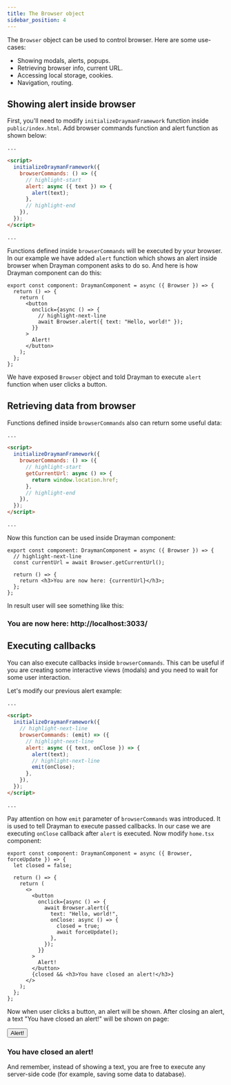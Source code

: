 ```yaml
---
title: The Browser object
sidebar_position: 4
---
```



The `Browser` object can be used to control browser. Here are some use-cases:

- Showing modals, alerts, popups.
- Retrieving browser info, current URL.
- Accessing local storage, cookies.
- Navigation, routing.

## Showing alert inside browser

First, you'll need to modify `initializeDraymanFramework` function inside `public/index.html`. Add browser commands function and alert function as shown below:

```html title="public/index.html"
...

<script>
  initializeDraymanFramework({
    browserCommands: () => ({
      // highlight-start
      alert: async ({ text }) => {
        alert(text);
      },
      // highlight-end
    }),
  });
</script>

...
```

Functions defined inside `browserCommands` will be executed by your browser. In our example we have added `alert` function which shows an alert inside browser when Drayman component asks to do so. And here is how Drayman component can do this:

```tsx title="src/components/home.tsx"
export const component: DraymanComponent = async ({ Browser }) => {
  return () => {
    return (
      <button
        onclick={async () => {
          // highlight-next-line
          await Browser.alert({ text: "Hello, world!" });
        }}
      >
        Alert!
      </button>
    );
  };
};
```

We have exposed `Browser` object and told Drayman to execute `alert` function when user clicks a button.

## Retrieving data from browser

Functions defined inside `browserCommands` also can return some useful data:

```html title="public/index.html"
...

<script>
  initializeDraymanFramework({
    browserCommands: () => ({
      // highlight-start
      getCurrentUrl: async () => {
        return window.location.href;
      },
      // highlight-end
    }),
  });
</script>

...
```

Now this function can be used inside Drayman component:

```tsx title="src/components/home.tsx"
export const component: DraymanComponent = async ({ Browser }) => {
  // highlight-next-line
  const currentUrl = await Browser.getCurrentUrl();

  return () => {
    return <h3>You are now here: {currentUrl}</h3>;
  };
};
```

In result user will see something like this:

<BrowserWindow url="http://localhost:3033">
  <h3>You are now here: http://localhost:3033/</h3>
</BrowserWindow>

## Executing callbacks

You can also execute callbacks inside `browserCommands`. This can be useful if you are creating some interactive views (modals) and you need to wait for some user interaction.

Let's modify our previous alert example:

```html title="public/index.html"
...

<script>
  initializeDraymanFramework({
    // highlight-next-line
    browserCommands: (emit) => ({
      // highlight-next-line
      alert: async ({ text, onClose }) => {
        alert(text);
        // highlight-next-line
        emit(onClose);
      },
    }),
  });
</script>

...
```

Pay attention on how `emit` parameter of `browserCommands` was introduced. It is used to tell Drayman to execute passed callbacks. In our case we are executing `onClose` callback after `alert` is executed. Now modify `home.tsx` component:

```tsx title="src/components/home.tsx"
export const component: DraymanComponent = async ({ Browser, forceUpdate }) => {
  let closed = false;

  return () => {
    return (
      <>
        <button
          onclick={async () => {
            await Browser.alert({
              text: "Hello, world!",
              onClose: async () => {
                closed = true;
                await forceUpdate();
              },
            });
          }}
        >
          Alert!
        </button>
        {closed && <h3>You have closed an alert!</h3>}
      </>
    );
  };
};
```

Now when user clicks a button, an alert will be shown. After closing an alert, a text "You have closed an alert!" will be shown on page:

<BrowserWindow url="http://localhost:3033">
  <button>Alert!</button>
  <h3>You have closed an alert!</h3>
</BrowserWindow>

And remember, instead of showing a text, you are free to execute any server-side code (for example, saving some data to database).
